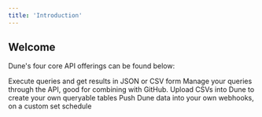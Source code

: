 ```yaml
---
title: 'Introduction'
---
```


## Welcome

Dune's four core API offerings can be found below:

<CardGroup cols={2}>
  <Card
    title="Query Execution and Results"
    icon="cloud-arrow-down"
    href="/api-reference/query-api/endpoint/query-overview"
  >
    Execute queries and get results in JSON or CSV form
  </Card>
  <Card
    title="Query CRUD (Create, Read, Update, Delete)"
    icon="floppy-disk"
    href="/api-reference/crud/endpoint/create"
  >
    Manage your queries through the API, good for combining with GitHub.
  </Card>
  <Card
    title="Data Uploads"
    icon="upload"
    href="/api-reference/upload/endpoint/upload"
  >
    Upload CSVs into Dune to create your own queryable tables
  </Card>
  <Card
    title="Webhooks"
    icon="webhook"
    href="/api-reference/webhooks/webhook"
  >
    Push Dune data into your own webhooks, on a custom set schedule
  </Card>
</CardGroup>
